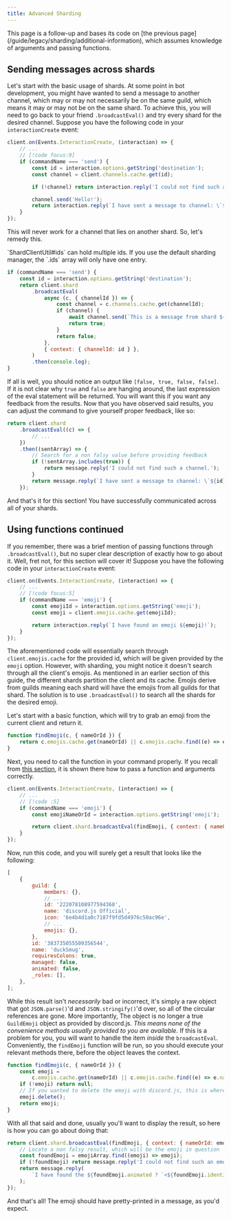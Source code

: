 ```yaml
---
title: Advanced Sharding
---
```


<Callout type="warn">
	This page is a follow-up and bases its code on [the previous page](/guide/legacy/sharding/additional-information),
	which assumes knowledge of arguments and passing functions.
</Callout>

## Sending messages across shards

Let's start with the basic usage of shards. At some point in bot development, you might have wanted to send a message to another channel, which may or may not necessarily be on the same guild, which means it may or may not be on the same shard. To achieve this, you will need to go back to your friend `.broadcastEval()` and try every shard for the desired channel. Suppose you have the following code in your `interactionCreate` event:

```js title="bot.js"
client.on(Events.InteractionCreate, (interaction) => {
	// ...
	// [!code focus:9]
	if (commandName === 'send') {
		const id = interaction.options.getString('destination');
		const channel = client.channels.cache.get(id);

		if (!channel) return interaction.reply('I could not find such a channel.');

		channel.send('Hello!');
		return interaction.reply(`I have sent a message to channel: \`${id}\`!`);
	}
});
```

This will never work for a channel that lies on another shard. So, let's remedy this.

<Callout>
	`ShardClientUtil#ids` can hold multiple ids. If you use the default sharding manager, the `.ids` array will only have
	one entry.
</Callout>

```js title="bot.js"
if (commandName === 'send') {
	const id = interaction.options.getString('destination');
	return client.shard
		.broadcastEval(
			async (c, { channelId }) => {
				const channel = c.channels.cache.get(channelId);
				if (channel) {
					await channel.send(`This is a message from shard ${c.shard.ids.join(',')}!`);
					return true;
				}
				return false;
			},
			{ context: { channelId: id } },
		)
		.then(console.log);
}
```

If all is well, you should notice an output like `[false, true, false, false]`. If it is not clear why `true` and `false` are hanging around, the last expression of the eval statement will be returned. You will want this if you want any feedback from the results. Now that you have observed said results, you can adjust the command to give yourself proper feedback, like so:

```js title="bot.js"
return client.shard
	.broadcastEval((c) => {
		// ...
	})
	.then((sentArray) => {
		// Search for a non falsy value before providing feedback
		if (!sentArray.includes(true)) {
			return message.reply('I could not find such a channel.');
		}
		return message.reply(`I have sent a message to channel: \`${id}\`!`);
	});
```

And that's it for this section! You have successfully communicated across all of your shards.

## Using functions continued

If you remember, there was a brief mention of passing functions through `.broadcastEval()`, but no super clear description of exactly how to go about it. Well, fret not, for this section will cover it! Suppose you have the following code in your `interactionCreate` event:

```js title="bot.js"
client.on(Events.InteractionCreate, (interaction) => {
	// ...
	// [!code focus:5]
	if (commandName === 'emoji') {
		const emojiId = interaction.options.getString('emoji');
		const emoji = client.emojis.cache.get(emojiId);

		return interaction.reply(`I have found an emoji ${emoji}!`);
	}
});
```

The aforementioned code will essentially search through `client.emojis.cache` for the provided id, which will be given provided by the `emoji` option. However, with sharding, you might notice it doesn't search through all the client's emojis. As mentioned in an earlier section of this guide, the different shards partition the client and its cache. Emojis derive from guilds meaning each shard will have the emojis from all guilds for that shard. The solution is to use `.broadcastEval()` to search all the shards for the desired emoji.

Let's start with a basic function, which will try to grab an emoji from the current client and return it.

```js
function findEmoji(c, { nameOrId }) {
	return c.emojis.cache.get(nameOrId) || c.emojis.cache.find((e) => e.name.toLowerCase() === nameOrId.toLowerCase());
}
```

Next, you need to call the function in your command properly. If you recall from [this section](/sharding/additional-information.md#eval-arguments), it is shown there how to pass a function and arguments correctly.

```js {4-7}
client.on(Events.InteractionCreate, (interaction) => {
	// ...
	// [!code :5]
	if (commandName === 'emoji') {
		const emojiNameOrId = interaction.options.getString('emoji');

		return client.shard.broadcastEval(findEmoji, { context: { nameOrId: emojiNameOrId } }).then(console.log);
	}
});
```

Now, run this code, and you will surely get a result that looks like the following:

```js
[
	{
		guild: {
			members: {},
			// ...
			id: '222078108977594368',
			name: 'discord.js Official',
			icon: '6e4b4d1a0c7187f9fd5d4976c50ac96e',
			// ...
			emojis: {},
		},
		id: '383735055509356544',
		name: 'duckSmug',
		requiresColons: true,
		managed: false,
		animated: false,
		_roles: [],
	},
];
```

While this result isn't _necessarily_ bad or incorrect, it's simply a raw object that got `JSON.parse()`'d and `JSON.stringify()`'d over, so all of the circular references are gone. More importantly, The object is no longer a true `GuildEmoji` object as provided by discord.js. _This means none of the convenience methods usually provided to you are available._ If this is a problem for you, you will want to handle the item _inside_ the `broadcastEval`. Conveniently, the `findEmoji` function will be run, so you should execute your relevant methods there, before the object leaves the context.

```js {2-3,5-6}
function findEmoji(c, { nameOrId }) {
	const emoji =
		c.emojis.cache.get(nameOrId) || c.emojis.cache.find((e) => e.name.toLowerCase() === nameOrId.toLowerCase());
	if (!emoji) return null;
	// If you wanted to delete the emoji with discord.js, this is where you would do it. Otherwise, don't include this code.
	emoji.delete();
	return emoji;
}
```

With all that said and done, usually you'll want to display the result, so here is how you can go about doing that:

```js {2-7}
return client.shard.broadcastEval(findEmoji, { context: { nameOrId: emojiNameOrId } }).then((emojiArray) => {
	// Locate a non falsy result, which will be the emoji in question
	const foundEmoji = emojiArray.find((emoji) => emoji);
	if (!foundEmoji) return message.reply('I could not find such an emoji.');
	return message.reply(
		`I have found the ${foundEmoji.animated ? `<${foundEmoji.identifier}>` : `<:${foundEmoji.identifier}> emoji!`}!`,
	);
});
```

And that's all! The emoji should have pretty-printed in a message, as you'd expect.

